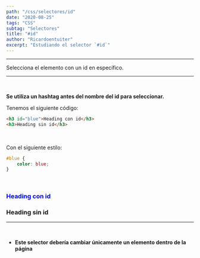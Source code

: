 ```yaml
---
path: "/css/selectores/id"
date: "2020-08-25"
tags: "CSS"
subtag: "Selectores"
title: "#id"
author: "Ricardoentuiter"
excerpt: "Estudiando el selector `#id`"
---
```


---
Selecciona el elemento con un id en específico.

---
<br/>

**Se utiliza un hashtag antes del nombre del id para seleccionar.**

Tenemos el siguiente código: 
```html
<h3 id="blue">Heading con id</h3>
<h3>Heading sin id</h3>

```
<br/>

Con el siguiente estilo:

```css
#blue {
    color: blue;
}
```
<br/>

<h3 style="color: blue;">Heading con id</h3>
<h3>Heading sin id</h3>

---
<br/>

- **Este selector debería cambiar únicamente un elemento dentro de la página**
